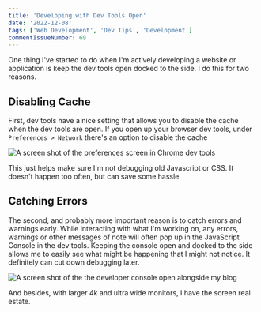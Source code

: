 ```yaml
---
title: 'Developing with Dev Tools Open'
date: '2022-12-08'
tags: ['Web Development', 'Dev Tips', 'Development']
commentIssueNumber: 69
---
```


One thing I've started to do when I'm actively developing a website or application is keep the dev tools open docked to the side. I do this for two reasons.

## Disabling Cache

First, dev tools have a nice setting that allows you to disable the cache when the dev tools are open. If you open up your browser dev tools, under `Preferences > Network` there's an option to disable the cache

![A screen shot of the preferences screen in Chrome dev tools](../../assets/images/posts/2022-12-08-developing-with-dev-tools-open/screenshot1.png)

This just helps make sure I'm not debugging old Javascript or CSS. It doesn't happen too often, but can save some hassle.

## Catching Errors

The second, and probably more important reason is to catch errors and warnings early. While interacting with what I'm working on, any errors, warnings or other messages of note will often pop up in the JavaScript Console in the dev tools. Keeping the console open and docked to the side allows me to easily see what might be happening that I might not notice. It definitely can cut down debugging later.

![A screen shot of the the developer console open alongside my blog](../../assets/images/posts/2022-12-08-developing-with-dev-tools-open/screenshot2.jpg)

And besides, with larger 4k and ultra wide monitors, I have the screen real estate.